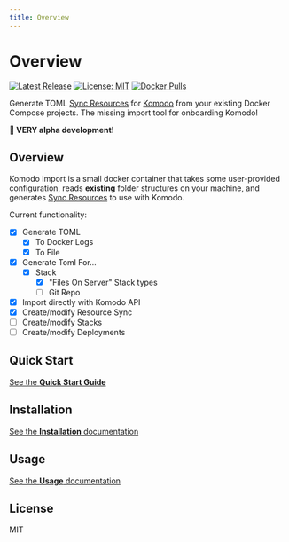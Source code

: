 ```yaml
---
title: Overview
---
```


# Overview

[![Latest Release](https://img.shields.io/github/v/release/foxxmd/komodo-import)](https://github.com/FoxxMD/komodo-import/releases)
[![License: MIT](https://img.shields.io/badge/License-MIT-yellow.svg)](https://opensource.org/licenses/MIT)
[![Docker Pulls](https://img.shields.io/docker/pulls/foxxmd/komodo-import)](https://hub.docker.com/r/foxxmd/komodo-import)

Generate TOML [Sync Resources](https://komo.do/docs/sync-resources) for [Komodo](https://komo.do) from your existing Docker Compose projects. The missing import tool for onboarding Komodo!

**🚧 VERY alpha development!**

## Overview

Komodo Import is a small docker container that takes some user-provided configuration, reads **existing** folder structures on your machine, and generates [Sync Resources](https://komo.do/docs/sync-resources) to use with Komodo.

Current functionality:

* [x] Generate TOML
   * [x] To Docker Logs
   * [x] To File
* [x] Generate Toml For...
  * [x] Stack
     * [x] "Files On Server" Stack types   
     * [ ] Git Repo
* [x]  Import directly with Komodo API
  * [x] Create/modify Resource Sync  
  * [ ] Create/modify Stacks
  * [ ] Create/modify Deployments

## Quick Start

[See the **Quick Start Guide**](docs/quickstart)

## Installation

[See the **Installation** documentation](docs/installation)

## Usage

[See the **Usage** documentation](docs/usage)

## License

MIT
